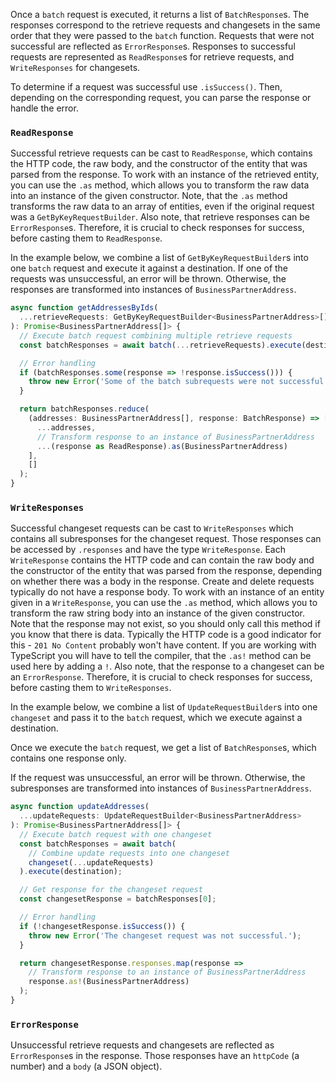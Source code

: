 Once a `batch` request is executed, it returns a list of `BatchResponse`s.
The responses correspond to the retrieve requests and changesets in the same order that they were passed to the `batch` function.
Requests that were not successful are reflected as `ErrorResponse`s.
Responses to successful requests are represented as `ReadResponse`s for retrieve requests, and `WriteResponses` for changesets.

To determine if a request was successful use `.isSuccess()`.
Then, depending on the corresponding request, you can parse the response or handle the error.

### `ReadResponse`

Successful retrieve requests can be cast to `ReadResponse`, which contains the HTTP code, the raw body, and the constructor of the entity that was parsed from the response.
To work with an instance of the retrieved entity, you can use the `.as` method, which allows you to transform the raw data into an instance of the given constructor.
Note, that the `.as` method transforms the raw data to an array of entities, even if the original request was a `GetByKeyRequestBuilder`.
Also note, that retrieve responses can be `ErrorResponse`s.
Therefore, it is crucial to check responses for success, before casting them to `ReadResponse`.

In the example below, we combine a list of `GetByKeyRequestBuilder`s into one `batch` request and execute it against a destination.
If one of the requests was unsuccessful, an error will be thrown.
Otherwise, the responses are transformed into instances of `BusinessPartnerAddress`.

```ts
async function getAddressesByIds(
  ...retrieveRequests: GetByKeyRequestBuilder<BusinessPartnerAddress>[]
): Promise<BusinessPartnerAddress[]> {
  // Execute batch request combining multiple retrieve requests
  const batchResponses = await batch(...retrieveRequests).execute(destination);

  // Error handling
  if (batchResponses.some(response => !response.isSuccess())) {
    throw new Error('Some of the batch subrequests were not successful.');
  }

  return batchResponses.reduce(
    (addresses: BusinessPartnerAddress[], response: BatchResponse) => [
      ...addresses,
      // Transform response to an instance of BusinessPartnerAddress
      ...(response as ReadResponse).as(BusinessPartnerAddress)
    ],
    []
  );
}
```

### `WriteResponses`

Successful changeset requests can be cast to `WriteResponses` which contains all subresponses for the changeset request.
Those responses can be accessed by `.responses` and have the type `WriteResponse`.
Each `WriteResponse` contains the HTTP code and can contain the raw body and the constructor of the entity that was parsed from the response, depending on whether there was a body in the response.
Create and delete requests typically do not have a response body.
To work with an instance of an entity given in a `WriteResponse`, you can use the `.as` method, which allows you to transform the raw string body into an instance of the given constructor.
Note that the response may not exist, so you should only call this method if you know that there is data.
Typically the HTTP code is a good indicator for this - `201 No Content` probably won't have content.
If you are working with TypeScript you will have to tell the compiler, that the `.as!` method can be used here by adding a `!`.
Also note, that the response to a changeset can be an `ErrorResponse`.
Therefore, it is crucial to check responses for success, before casting them to `WriteResponses`.

In the example below, we combine a list of `UpdateRequestBuilder`s into one `changeset` and pass it to the `batch` request, which we execute against a destination.

Once we execute the `batch` request, we get a list of `BatchResponse`s, which contains one response only.

If the request was unsuccessful, an error will be thrown.
Otherwise, the subresponses are transformed into instances of `BusinessPartnerAddress`.

```ts
async function updateAddresses(
  ...updateRequests: UpdateRequestBuilder<BusinessPartnerAddress>
): Promise<BusinessPartnerAddress[]> {
  // Execute batch request with one changeset
  const batchResponses = await batch(
    // Combine update requests into one changeset
    changeset(...updateRequests)
  ).execute(destination);

  // Get response for the changeset request
  const changesetResponse = batchResponses[0];

  // Error handling
  if (!changesetResponse.isSuccess()) {
    throw new Error('The changeset request was not successful.');
  }

  return changesetResponse.responses.map(response =>
    // Transform response to an instance of BusinessPartnerAddress
    response.as!(BusinessPartnerAddress)
  );
}
```

### `ErrorResponse`

Unsuccessful retrieve requests and changesets are reflected as `ErrorResponse`s in the response.
Those responses have an `httpCode` (a number) and a `body` (a JSON object).
